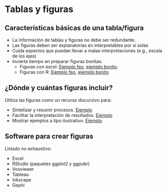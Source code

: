 # Tablas y figuras

## Características básicas de una tabla/figura

- La información de tablas y figuras no debe ser redundante.
- Las figuras deben ser explanatorias en interpretables por sí solas
- Cuida aspectos que puedan llevar a malas interpretaciones (e.g., escala de los ejes)
- Invierte tiempo en preparar figuras bonitas.
  - Figuras con excel: [Ejemplo feo](https://link.springer.com/article/10.1007/s11192-018-2738-2), [ejemplo bonito](https://www.sciencedirect.com/science/article/pii/S1751157713000060).
  - Figuras con R: [Ejemplo feo](https://doi.org/10.1371/journal.pone.0068258.s001), [ejemplo bonito](https://doi.org/10.7717/peerj.9410/fig-4)

## ¿Dónde y cuántas figuras incluir? 

Utiliza las figuras como un recurso discursivo para:

- Sintetizar y resumir procesos. [Ejemplo](https://doi.org/10.7717/peerj.9410/fig-1)
- Facilitar la interpretación de resultados. [Ejemplo](https://asistdl.onlinelibrary.wiley.com/doi/full/10.1002/asi.22837)
- Mostrar ejemplos a tipo ilustrativo. [Ejemplo](https://link.springer.com/content/pdf/10.1007/s11192-013-1157-7.pdf)

## Software para crear figuras

Listado no exhaustivo:

- Excel
- RStudio (paquetes ggplot2 y ggpubr)
- Vosviewer
- Tableau
- Inkscape
- Gephi
